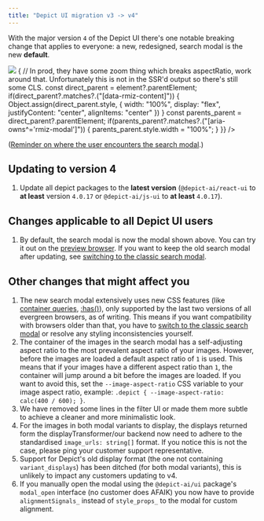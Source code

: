 ```yaml
---
title: "Depict UI migration v3 -> v4"
---
```


With the major version `4` of the Depict UI there's one notable breaking change that applies to everyone: a new, redesigned, search modal is the new <b>default</b>.

<Frame caption="The new search modal (click to enlarge)">
    <img src="https://cdn.statically.io/gh/depict-org/documentation-images/main/new-search-modal2.svg" style={{aspectRatio: 4800/2793.333, width: "100%"}} ref={element => {
                    // In prod, they have some zoom thing which breaks aspectRatio, work around that. Unfortunately this is not in the SSR'd output so there's still some CLS.
                    const direct_parent = element?.parentElement;
                    if(direct_parent?.matches?.("[data-rmiz-content]")) {
                        Object.assign(direct_parent.style, {
                            width: "100%",
                            display: "flex",
                            justifyContent: "center",
                            alignItems: "center"
                        })
                    }
                    const parents_parent = direct_parent?.parentElement;
                    if(parents_parent?.matches?.("[aria-owns^='rmiz-modal']")) {
                        parents_parent.style.width = "100%";
                    }
    }} />
</Frame>

([Reminder on where the user encounters the search modal](/react-ui-guide/search/overview#2-the-search-modal-opens).)

## Updating to version 4

1. Update all depict packages to the **latest version** (`@depict-ai/react-ui` to **at least** version `4.0.17` or `@depict-ai/js-ui` to **at least** `4.0.17`).

## Changes applicable to all Depict UI users

1. By default, the search modal is now the modal shown above. You can try it out on the [preview browser](https://demo.depict.ai/mayadelorez/global/en_GB/). If you want to keep the old search modal after updating, see [switching to the classic search modal](/other-guides/introduction#switching-to-the-classic-search-modal).

## Other changes that might affect you

1. The new search modal extensively uses new CSS features (like [container queries](https://caniuse.com/css-container-queries), [:has()](https://caniuse.com/css-has)), only supported by the last two versions of all evergreen browsers, as of writing. This means if you want compatibility with browsers older than that, you have to [switch to the classic search modal](/other-guides/introduction#switching-to-the-classic-search-modal) or resolve any styling inconsistencies yourself.
2. The container of the images in the search modal has a self-adjusting aspect ratio to the most prevalent aspect ratio of your images. However, before the images are loaded a default aspect ratio of `1` is used. This means that if your images have a different aspect ratio than `1`, the container will jump around a bit before the images are loaded. If you want to avoid this, set the `--image-aspect-ratio` CSS variable to your image aspect ratio, example: `.depict { --image-aspect-ratio: calc(400 / 600); }`.
3. We have removed some lines in the filter UI or made them more subtle to achieve a cleaner and more minimalistic look.
4. For the images in both modal variants to display, the displays returned form the displayTransformer/our backend now need to adhere to the standardised `image_urls: string[]` format. If you notice this is not the case, please ping your customer support representative.
5. Support for Depict's old display format (the one not containing `variant_displays`) has been ditched (for both modal variants), this is unlikely to impact any customers updating to v4.
6. If you manually open the modal using the `@depict-ai/ui` package's `modal_open` interface (no customer does AFAIK) you now have to provide `alignmentSignals_` instead of `style_props_` to the modal for custom alignment.
